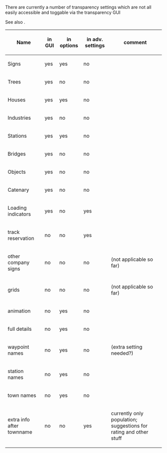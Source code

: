 There are currently a number of transparency settings which are not all easily accessible and toggable via the transparency GUI

See also {{en/Forum|Albert's forum thread|topic=54262}}.

{|border=1px
!Name!!in GUI!!in options!!in adv. settings!!comment
|-
|Signs||yes||yes||no||
|-
|Trees||yes||no||no||
|-
|Houses||yes||yes||no||
|-
|Industries||yes||no||no||
|-
|Stations||yes||yes||no||
|-
|Bridges||yes||no||no||
|-
|Objects||yes||no||no||
|-
|Catenary||yes||no||no||
|-
|Loading indicators||yes||no||yes||
|-
|track reservation||no||no||yes||
|-
|other company signs||no||no||no|| (not applicable so far)
|-
|grids||no||no||no||(not applicable so far)
|-
|animation||no||yes||no||
|-
|full details||no||yes||no||
|-
|waypoint names||no||yes||no|| (extra setting needed?)
|-
|station names||no||yes||no||
|-
|town names||no||yes||no||
|-
|extra info after townname||no||no||yes||currently only population; suggestions for rating and other stuff
|}